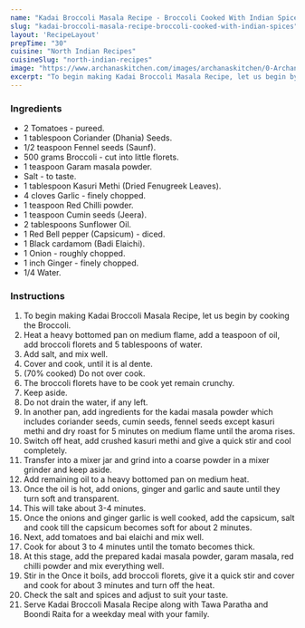 ---
name: "Kadai Broccoli Masala Recipe - Broccoli Cooked With Indian Spices"
slug: "kadai-broccoli-masala-recipe-broccoli-cooked-with-indian-spices"
layout: 'RecipeLayout'
prepTime: "30"
cuisine: "North Indian Recipes"
cuisineSlug: "north-indian-recipes"
image: "https://www.archanaskitchen.com/images/archanaskitchen/0-Archanas-Kitchen-Recipes/Kadai_Broccoli_Masala_Recipe_-_Broccoli_Cooked_With_Indian_Spices-1_1600.jpg"
excerpt: "To begin making Kadai Broccoli Masala Recipe, let us begin by cooking the Broccoli"
---

### Ingredients

- 2 Tomatoes - pureed.
- 1 tablespoon Coriander (Dhania) Seeds.
- 1/2 teaspoon Fennel seeds (Saunf).
- 500 grams Broccoli - cut into little florets.
- 1 teaspoon Garam masala powder.
- Salt - to taste.
- 1 tablespoon Kasuri Methi (Dried Fenugreek Leaves).
- 4 cloves Garlic - finely chopped.
- 1 teaspoon Red Chilli powder.
- 1 teaspoon Cumin seeds (Jeera).
- 2 tablespoons Sunflower Oil.
- 1 Red Bell pepper (Capsicum) - diced.
- 1 Black cardamom (Badi Elaichi).
- 1 Onion - roughly chopped.
- 1 inch Ginger - finely chopped.
- 1/4 Water.

### Instructions

1. To begin making Kadai Broccoli Masala Recipe, let us begin by cooking the Broccoli.
1. Heat a heavy bottomed pan on medium flame, add a teaspoon of oil, add broccoli florets and 5 tablespoons of water.
1. Add salt, and mix well.
1. Cover and cook, until it is al dente.
1. (70% cooked) Do not over cook.
1. The broccoli florets have to be cook yet remain crunchy.
1. Keep aside.
1. Do not drain the water, if any left.
1. In another pan, add ingredients for the kadai masala powder which includes coriander seeds, cumin seeds, fennel seeds except kasuri methi and dry roast for 5 minutes on medium flame until the aroma rises.
1.  Switch off heat, add crushed kasuri methi and give a quick stir and cool completely.
1. Transfer into a mixer jar and grind into a coarse powder in a mixer grinder and keep aside.
1. Add remaining oil to a heavy bottomed pan on medium heat.
1. Once the oil is hot, add onions, ginger and garlic and saute until they turn soft and transparent.
1. This will take about 3-4 minutes.
1. Once the onions and ginger garlic is well cooked, add the capsicum, salt and cook till the capsicum becomes soft for about 2 minutes.
1. Next, add tomatoes and bai elaichi and mix well.
1. Cook for about 3 to 4 minutes until the tomato becomes thick.
1. At this stage, add the prepared kadai masala powder, garam masala, red chilli powder and mix everything well.
1. Stir in the Once it boils, add broccoli florets, give it a quick stir and cover and cook for about 3 minutes and turn off the heat.
1. Check the salt and spices and adjust to suit your taste.
1. Serve Kadai Broccoli Masala Recipe along with Tawa Paratha and Boondi Raita for a weekday meal with your family.
